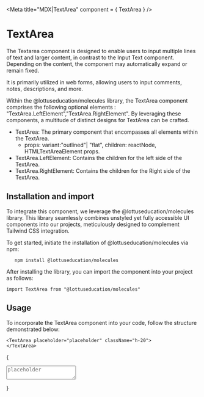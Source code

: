 

<Meta title="MDX|TextArea" component = { TextArea } />

# TextArea

The Textarea component is designed to enable users to input multiple lines of text and larger content, 
in contrast to the Input Text component. Depending on the content, the component may automatically expand or remain fixed.

It is primarily utilized in web forms, allowing users to input comments, notes, descriptions, and more.

Within the @lottuseducation/molecules library, the TextArea component comprises the following optional elements : 
"TextArea.LeftElement","TextArea.RightElement". By leveraging these components, a multitude of 
distinct designs for TextArea can be crafted.

- TextArea: The primary component that encompasses all elements within the TextArea.
  - props: variant:"outlined"| "flat", children: reactNode, HTMLTextAreaElement props.
- TextArea.LeftElement: Contains the children for the left side of the TextArea.
- TextArea.RightElement: Contains the children for the Right side of the TextArea.

## Installation and import

To integrate this component, we leverage the @lottuseducation/molecules library. This library seamlessly combines unstyled
yet fully accessible UI components into our projects, meticulously designed to complement Tailwind CSS integration.

To get started, initiate the installation of @lottuseducation/molecules via npm:

```
   npm install @lottuseducation/molecules
```


After installing the library, you can import the component into your project as follows:

`import TextArea from "@lottuseducation/molecules"`

## Usage

To incorporate the TextArea component into your code, follow the structure demonstrated below:

```
<TextArea placeholder="placeholder" className="h-20">
</TextArea>

```

{
  <TextArea placeholder="placeholder">
</TextArea>
}